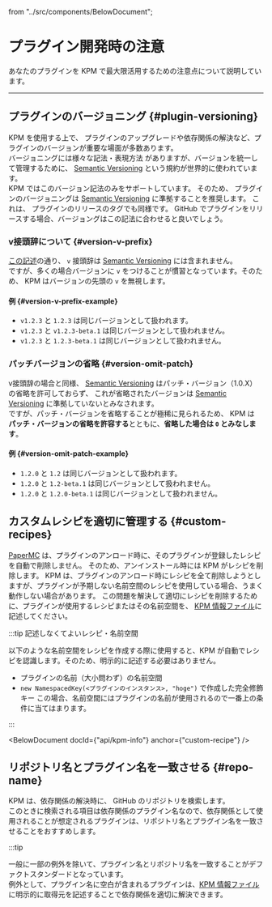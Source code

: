   from "../src/components/BelowDocument";


# プラグイン開発時の注意

あなたのプラグインを KPM で最大限活用するための注意点について説明しています。

---

## プラグインのバージョニング {#plugin-versioning}

KPM を使用する上で、 プラグインのアップグレードや依存関係の解決など、プラグインのバージョンが重要な場面が多数あります。  
バージョニングには様々な記法・表現方法 がありますが、バージョンを統一して管理するために、 [Semantic Versioning](https://semver.org/lang/ja/) という規約が世界的に使われています。  
KPM ではこのバージョン記法のみをサポートしています。 そのため、 プラグインのバージョニングは [Semantic Versioning](https://semver.org/lang/ja/) に準拠することを推奨します。
これは、 プラグインのリリースのタグでも同様です。 GitHub でプラグインをリリースする場合、バージョングはこの記法に合わせると良いでしょう。

### v接頭辞について {#version-v-prefix}

[この記述](https://semver.org/lang/ja/#v123はセマンティック-バージョンでしょうか)の通り、 `v` 接頭辞は [Semantic Versioning](https://semver.org/lang/ja/) には含まれません。  
ですが、多くの場合バージョンに `v` をつけることが慣習となっています。そのため、 KPM はバージョンの先頭の `v` を無視します。

#### 例 {#version-v-prefix-example}

+ `v1.2.3` と `1.2.3` は同じバージョンとして扱われます。
+ `v1.2.3` と `v1.2.3-beta.1` は同じバージョンとして扱われません。
+ `v1.2.3` と `1.2.3-beta.1` は同じバージョンとして扱われません。

### パッチバージョンの省略 {#version-omit-patch}

v接頭辞の場合と同様、 [Semantic Versioning](https://semver.org/lang/ja/) はパッチ・バージョン（1.0.X）の省略を許可しておらず、
これが省略されたバージョンは [Semantic Versioning](https://semver.org/lang/ja/) に準拠していないとみなされます。  
ですが、パッチ・バージョンを省略することが極稀に見られるため、 KPM は **パッチ・バージョンの省略を許容する**とともに、**省略した場合は `0` とみなします**。

#### 例 {#version-omit-patch-example}

+ `1.2.0` と `1.2` は同じバージョンとして扱われます。
+ `1.2.0` と `1.2-beta.1` は同じバージョンとして扱われません。
+ `1.2.0` と `1.2.0-beta.1` は同じバージョンとして扱われません。

## カスタムレシピを適切に管理する {#custom-recipes}

[PaperMC](https://papermc.io/) は、プラグインのアンロード時に、そのプラグインが登録したレシピを自動で削除しません。
そのため、アンインストール時には KPM がレシピを削除します。
KPM は、プラグインのアンロード時にレシピを全て削除しようとしますが、プラグインが予期しない名前空間のレシピを使用している場合、うまく動作しない場合があります。
この問題を解決して適切にレシピを削除するために、プラグインが使用するレシピまたはその名前空間を、 [KPM 情報ファイル](/dev-docs/api/kpm-info)に記述してください。

:::tip 記述しなくてよいレシピ・名前空間

以下のような名前空間をレシピを作成する際に使用すると、KPM が自動でレシピを認識します。そのため、明示的に記述する必要はありません。

+ プラグインの名前（大小問わず）の名前空間
+ `new NamespacedKey(<プラグインのインスタンス>, "hoge")` で作成した完全修飾キー
  この場合、名前空間にはプラグインの名前が使用されるので一番上の条件に当てはまります。

:::

<BelowDocument docId={"api/kpm-info"} anchor={"custom-recipe"} /> 

## リポジトリ名とプラグイン名を一致させる {#repo-name}

KPM は、依存関係の解決時に、 GitHub のリポジトリを検索します。  
このときに検索される項目は依存関係のプラグイン名なので、依存関係として使用されることが想定されるプラグインは、リポジトリ名とプラグイン名を一致させることをおすすめします。

:::tip

一般に一部の例外を除いて、プラグイン名とリポジトリ名を一致することがデファクトスタンダードとなっています。    
例外として、プラグイン名に空白が含まれるプラグインは、[KPM 情報ファイル](/dev-docs/api/kpm-info#depend-plugin-resolve-query)に明示的に取得元を記述することで依存関係を適切に解決できます。
